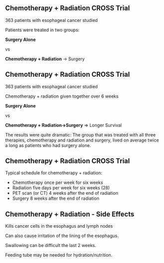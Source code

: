 

## Chemotherapy + Radiation CROSS Trial

363 patients with esophageal cancer studied

Patients were treated in two groups:


**Surgery Alone**

vs

**Chemotherapy + Radiation** $\rightarrow$ Surgery

## Chemotherapy + Radiation CROSS Trial

363 patients with esophageal cancer studied

Chemotherapy + radiation given together over 6 weeks


**Surgery Alone**

vs

**Chemotherapy + Radiation$\rightarrow$Surgery** $\Rightarrow$ Longer Survival

::: {.content-hidden unless-format="docx"}
The results were quite dramatic: The group that was treated with all three therapies, chemotherapy and radiation and surgery, lived on average twice a long as patients who had surgery alone.
:::

## Chemotherapy + Radiation CROSS Trial

Typical schedule for chemotherapy + radiation:

-   Chemotherapy once per week for six weeks
-   Radiation five days per week for six weeks (28)
-   PET scan (or CT) 4 weeks after the end of radiation
-   Surgery 8 weeks after the end of radiation

## Chemotherapy + Radiation - Side Effects

Kills cancer cells in the esophagus and lymph nodes

Can also cause irritation of the lining of the esophagus.

Swallowing can be difficult the last 2 weeks.

Feeding tube may be needed for hydration/nutrition.


